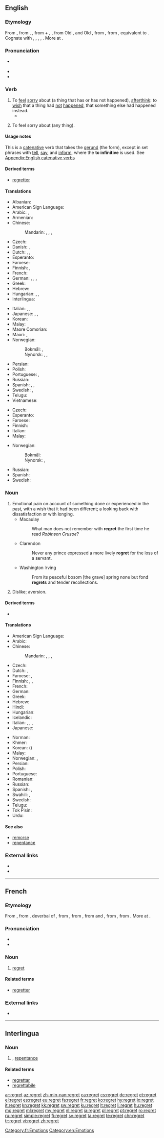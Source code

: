 ==English==
{{wikipedia}}

===Etymology===
From {{etyl|enm|en}} {{term|regretten|lang=enm}}, from {{etyl|fro|en}} {{term|regreter|lang=fro}}, {{term|regrater||to lament|lang=fro}}, from {{term|re-|pos=intensive prefix|lang=fro}} + {{m|fro|*greter}}, {{m|fro|*grater||to weep}}, from Old {{etyl|frk|en}} {{m|frk|*gretan|*grētan}} {{gloss|"to weep, mourn, lament"; from {{etyl|gem-pro|en}} {{m|gem-pro|*grētaną||to weep}}}}, and Old {{etyl|frk|en}} {{m|frk|*greotan|*grēotan|to cry, weep}}, from {{etyl|gem-pro|en}} {{m|gem-pro|*greutaną||to weep, cry}}, from {{etyl|ine-pro|en}} {{m|ine-pro|*ghrew-||to weep, be sad}}, equivalent to {{prefix|re|greet|lang=en}}. Cognate with {{etyl|gmh|-}} {{m|goh|grāzan||to cry}}, {{etyl|ang|-}} {{m|ang|sc=Latinx|grǣtan||to weep, greet}}, {{etyl|ang|-}} {{m|ang|grēotan||to weep, lament}}, {{etyl|non|-}} {{term|gráta||to weep, groan|lang=non}}, {{etyl|got|-}} {{term|𐌲𐍂𐌴𐍄𐌰𐌽||to weep|tr=gretan|lang=got|sc=Goth}}. More at {{term|greet|lang=en}}.

===Pronunciation===
* {{a|US}} {{IPA|/ɹiˈɡɹɛt/|/ɹəˈɡɹɛt/|lang=en}}
* {{audio|en-us-regret.ogg|Audio (US)|lang=en}}
* {{rhymes|ɛt|lang=en}}

===Verb===
{{en-verb|regrett}}

# To [[feel]] [[sorry]] about (a thing that has or has not happened), [[afterthink]]: to [[wish]] that a thing had [[not]] [[happen]]ed, that something else had happened instead.
#* {{quote-book|year=1898|author={{w|Winston Churchill (novelist)|Winston Churchill}}
|title={{w|The Celebrity}}|chapter=4
|passage=Judge Short had gone to town, and Farrar was off for a three days' cruise up the lake. I was bitterly '''regretting''' I had not gone with him when the distant notes of a coach horn reached my ear, and I descried a four-in-hand winding its way up the inn road from the direction of Mohair.}}
#: {{usex|lang=en|He '''regretted''' his words.}}
# {{context|more generally|lang=en}} To feel sorry about (any thing).
#: {{usex|lang=en|I '''regret''' that I have to do this, but I don't have a choice.}}

====Usage notes====
This is a [[catenative]] verb that takes the [[gerund]] (the {{term|-ing}} form), except in set phrases with [[tell]], [[say]], and [[inform]], where the '''to infinitive''' is used. See [[Appendix:English catenative verbs]]

====Derived terms====
* [[regretter]]

====Translations====
{{trans-top|feel sorry about some past thing}}
* Albanian: {{t|sq|pendohem}}
* American Sign Language: {{t|ase|A@Chest-PalmBack CirclesVert}}
* Arabic: {{t|ar|تندم|tr=tanáddama}}, {{t+|ar|ندم|tr=nádama}}
* Armenian: {{t|hy|զղջալ|sc=Armn}}
* Chinese:
*: Mandarin: {{t+|cmn|後悔|sc=Hani}}, {{t+|cmn|后悔|tr=hòuhuǐ|sc=Hani}}, {{t+|cmn|遺憾|sc=Hani}}, {{t+|cmn|遗憾|tr=yíhàn|sc=Hani}}
* Czech: {{t+|cs|litovat}}
* Danish: {{t|da|angre}}, {{t+|da|fortryde}}
* Dutch: {{t+|nl|betreuren}}, {{t+|nl|spijten}}, {{t+|nl|berouwen}}
* Esperanto: {{t|eo|bedaŭri}}
* Faroese: {{t|fo|angra}}
* Finnish: {{t|fi|olla pahoillaan}}, {{t+|fi|katua}}
* French: {{t+|fr|regretter}}
* German: {{t+|de|bedauern}}, {{t+|de|bereuen}}, {{t|de|Leid tun}}, {{t+|de|leidtun}}
* Greek: {{t+|el|μετανιώνω}}
* Hebrew: {{t|he|הצטער|tr=hitsta'ér}}
* Hungarian: {{t+|hu|sajnál}}, {{t+|hu|megbán}}, {{t+|hu|bán}}
* Interlingua: {{t|ia|lamentar}}
{{trans-mid}}
* Italian: {{t+|it|rimpiangere}}, {{t|it|rammaricarsi}}, {{t|it|pentirsi}}
* Japanese: {{t+|ja|後悔|alt=後悔する|tr=kōkai-suru}}, {{t|ja|悔いる|tr=kuiru}}, {{t+|ja|残念|alt=残念に思う|tr=ざんねんにおもう, zannen-ni omou}}
* Korean: {{t+|ko|후회하다|sc=Hang}}
* Malay: {{t|ms|sesal}}
* Maore Comorian: {{t|swb|jutsa|alt=ujutsa}}
* Maori: {{t|mi|whakapāha}}, {{t|mi|āwhitu}}
* Norwegian:
*: Bokmål: {{t|nb|beklage}}, {{t+|nb|angre}}
*: Nynorsk: {{t|nn|beklaga}}, {{t|nn|beklage}}, {{t|nn|angre}}
* Persian: {{t|fa|افسوس خوردن|tr=afsus xordan|sc=fa-Arab}}
* Polish: {{t+|pl|żałować}}
* Portuguese: {{t+|pt|arrepender-se}}, {{t+|pt|lamentar}}
* Russian: {{t+|ru|сожалеть|tr=sožalét’}}
* Spanish: {{t+|es|lamentar}}, {{t+|es|sentir}}, {{t+|es|arrepentir}}
* Swedish: {{t+|sv|beklaga}}, {{t+|sv|ångra}}
* Telugu: {{t+|te|విచారించు|tr=vichaarinchu|sc=Telu}}
* Vietnamese: {{t+|vi|hối tiếc}}
{{trans-bottom}}

{{trans-top|to feel sorry about anything}}
* Czech: {{t|cs|fr}}
* Esperanto: {{t|eo|bedaŭri}}
* Faroese: {{t|fo|harmast}}
* Finnish: {{t|fi|olla pahoillaan}}
* Italian: {{t|it|rammaricarsi}}
* Malay: {{t|ms|sesal}}
{{trans-mid}}
* Norwegian:
*: Bokmål: {{t|nb|beklage}}
*: Nynorsk: {{t|nn|beklaga}}, {{t|nn|beklage}}
* Russian: {{t+|ru|сожалеть|tr=sožalét’}}
* Spanish: {{t+|es|lamento|m}}
* Swedish: {{t+|sv|beklaga}}
{{trans-bottom}}

===Noun===
{{en-noun|~}}

# Emotional pain on account of something done or experienced in the past, with a wish that it had been different; a looking back with dissatisfaction or with longing.
#* Macaulay
#*: What man does not remember with '''regret''' the first time he read ''Robinson Crusoe''?
#* Clarendon
#*: Never any prince expressed a more lively '''regret''' for the loss of a servant.
#* Washington Irving
#*: From its peaceful bosom [the grave] spring none but fond '''regrets''' and tender recollections.
# {{context|obsolete|lang=en}} Dislike; aversion.
#: {{rfquotek|Dr. H. More}}

====Derived terms====
* {{l|en|regretful}}

====Translations====
{{trans-top|instance of such an emotion}}
* American Sign Language: {{t|ase|A@Chest-PalmBack CirclesVert}}
* Arabic: {{t|ar|أسف|m|tr='ásaf}}
* Chinese:
*: Mandarin: {{t+|cmn|遺憾|sc=Hani}}, {{t+|cmn|遗憾|tr=yíhàn|sc=Hani}}, {{t+|cmn|後悔|sc=Hani}}, {{t+|cmn|后悔|tr=hòuhuǐ|sc=Hani}}
* Czech: {{t|cs|lítost|f}}
* Dutch: {{t+|nl|spijt|f}}, {{t+|nl|berouw|n}}
* Faroese: {{t|fo|iðran|f}}, {{t|fo|angur|m}}
* Finnish: {{t+|fi|katumus}}, {{t|fi|valittelu}}, {{t|fi|pahoittelu}}
* French: {{t+|fr|regret|m}}
* German: {{t+|de|Reue|f}}
* Greek: {{t+|el|λύπη|f|tr=lýpi}}
* Hebrew: {{t+|he|חרטה|f|tr=harata}}
* Hindi: {{t|hi|अफ़सोस|m|tr=afsos|sc=Deva}}
* Hungarian: {{t+|hu|megbánás}}
* Icelandic: {{t-needed|is}}
* Italian: {{t+|it|rammarico|m}}, {{t+|it|rimpianto|m}}, {{t+|it|rimorso|m}}, {{t|it|pentimento|m}}
* Japanese: {{t+|ja|後悔|tr=こうかい, kōkai|sc=Jpan}}
{{trans-mid}}
* Norman: {{t|nrf|r'gret|m}}
* Khmer: {{t|km|សេចក្ដីស្ដាយក្រោយ|tr=səckdəy sdaay kraoy|sc=Khmr}}
* Korean: {{t+|ko|후회|sc=Kore}} ({{t+|ko|後悔|sc=Kore}})
* Malay: {{t|ms|penyesalan}}
* Norwegian: {{t|no|beklagelse|m}}, {{t+|no|anger|m}}
* Persian: {{t+|fa|افسوس|tr=afsus|sc=fa-Arab}}
* Polish: {{t+|pl|żal|m}}
* Portuguese: {{t+|pt|pesar|m}}
* Romanian: {{t+|ro|regret|n}}
* Russian: {{t+|ru|сожаление|n|tr=sožalénije}}
* Spanish: {{t+|es|pesar|m}}, {{t+|es|arrepentimiento|m}}
* Swahili: {{t+|sw|juto}}, {{t+|sw|sikitiko}}
* Swedish: {{t+|sv|ånger|c}}
* Telugu: {{t|te|విచారం|tr=vicāram|sc=Telu}}
* Tok Pisin: {{t|tpi|belhevi}}
* Urdu: {{t|ur|افسوس|m|tr=afsos|sc=ur-Arab}}
{{trans-bottom}}

====See also====
* [[remorse]]
* [[repentance]]

===External links===
* {{R:Webster 1913}}
* {{R:Century 1911}}

----

==French==

===Etymology===
From {{etyl|frm|fr}} {{term|regret|lang=frm}}, from {{etyl|fro|fr}} {{m|fro|regret||lamentation, complaint}}, deverbal of {{term|regreter||to lament|lang=fro}}, from {{prefix|re|tr1=intensive prefix|greter|tr2=to weep|lang=fr|nocat=1}}, from {{etyl|frk|fr}} {{m|frk|*grêtan||to weep, mourn, lament}}, from {{etyl|gem-pro|fr}} {{m|gem-pro|*grētaną||to weep}} and {{etyl|frk|fr}} {{m|frk|*grêotan||to cry, weep}}, from {{etyl|gem-pro|fr}} {{m|gem-pro|*greutaną||to weep, cry}}, from {{etyl|ine-pro|fr}} {{m|ine-pro|*ghrew-||to weep, be sad}}. More at {{term|regret|lang=en}}.

===Pronunciation===
* {{IPA|/ʁə.ɡʁɛ/|lang=fr}}
* {{audio|Fr-regret.ogg|Audio|lang=fr}}

===Noun===
{{fr-noun|m}}

# [[regret#English|regret]]

====Related terms====
* [[regretter]]

===External links===
* {{R:TLFi}}

[[Category:fr:Emotions]]
[[Category:en:Emotions]]

----

==Interlingua==

===Noun===
{{ia-noun}}

# {{l|en|regret}}, [[repentance]]

====Related terms====
* [[regrettar]]
* [[regrettabile]]

[[ar:regret]]
[[az:regret]]
[[zh-min-nan:regret]]
[[ca:regret]]
[[cs:regret]]
[[de:regret]]
[[et:regret]]
[[el:regret]]
[[es:regret]]
[[eu:regret]]
[[fa:regret]]
[[fr:regret]]
[[ko:regret]]
[[hy:regret]]
[[io:regret]]
[[it:regret]]
[[kn:regret]]
[[kk:regret]]
[[sw:regret]]
[[ku:regret]]
[[lt:regret]]
[[li:regret]]
[[hu:regret]]
[[mg:regret]]
[[ml:regret]]
[[my:regret]]
[[nl:regret]]
[[ja:regret]]
[[pl:regret]]
[[pt:regret]]
[[ro:regret]]
[[ru:regret]]
[[simple:regret]]
[[fi:regret]]
[[sv:regret]]
[[ta:regret]]
[[te:regret]]
[[chr:regret]]
[[tr:regret]]
[[vi:regret]]
[[zh:regret]]